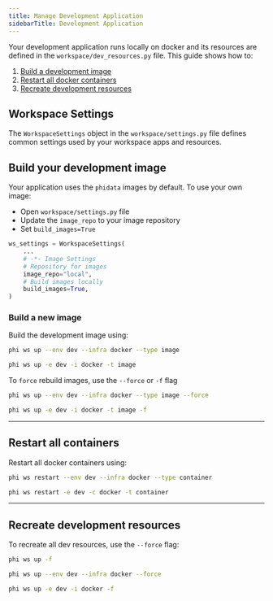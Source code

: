 ```yaml
---
title: Manage Development Application
sidebarTitle: Development Application
---
```


Your development application runs locally on docker and its resources are defined in the `workspace/dev_resources.py` file. This guide shows how to:

1. [Build a development image](#build-your-development-image)
2. [Restart all docker containers](#restart-all-containers)
3. [Recreate development resources](#recreate-development-resources)

## Workspace Settings

The `WorkspaceSettings` object in the `workspace/settings.py` file defines common settings used by your workspace apps and resources.

## Build your development image

Your application uses the `phidata` images by default. To use your own image:

- Open `workspace/settings.py` file
- Update the `image_repo` to your image repository
- Set `build_images=True`

```python workspace/settings.py
ws_settings = WorkspaceSettings(
    ...
    # -*- Image Settings
    # Repository for images
    image_repo="local",
    # Build images locally
    build_images=True,
)
```

### Build a new image

Build the development image using:

<CodeGroup>

```bash terminal
phi ws up --env dev --infra docker --type image
```

```bash shorthand
phi ws up -e dev -i docker -t image
```

</CodeGroup>

To `force` rebuild images, use the `--force` or `-f` flag

<CodeGroup>

```bash terminal
phi ws up --env dev --infra docker --type image --force
```

```bash shorthand
phi ws up -e dev -i docker -t image -f
```

</CodeGroup>

---

## Restart all containers

Restart all docker containers using:

<CodeGroup>

```bash terminal
phi ws restart --env dev --infra docker --type container
```

```bash shorthand
phi ws restart -e dev -c docker -t container
```

</CodeGroup>

---

## Recreate development resources

To recreate all dev resources, use the `--force` flag:

<CodeGroup>

```bash terminal
phi ws up -f
```

```bash full options
phi ws up --env dev --infra docker --force
```

```bash shorthand
phi ws up -e dev -i docker -f
```

</CodeGroup>
